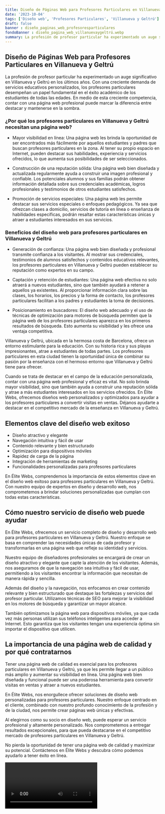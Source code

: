 ```yaml
---
title: Diseño de Páginas Web para Profesores Particulares en Villanueva y Geltrú
date: '2023-10-04'
tags: ['Diseño web', 'Profesores Particulares', 'Villanueva y Geltrú']
draft: false
banner : diseño_paginas_web_profesoresparticulares
fondoBanner : diseño_pagina_web_villanuevaygeltrú.webp
summary: La profesión de profesor particular ha experimentado un auge significativo en Villanueva y Geltrú en los últimos años. Con una creciente demanda de servicios educativos personalizados, los profesores particulares desempeñan un papel fundamental en el éxito académico de los estudiantes de todas las edades. En medio de esta creciente competencia, contar con una página web profesional puede marcar la diferencia entre destacar y mantenerse en la sombra.
---
```


## Diseño de Páginas Web para Profesores Particulares en Villanueva y Geltrú

La profesión de profesor particular ha experimentado un auge significativo en Villanueva y Geltrú en los últimos años. Con una creciente demanda de servicios educativos personalizados, los profesores particulares desempeñan un papel fundamental en el éxito académico de los estudiantes de todas las edades. En medio de esta creciente competencia, contar con una página web profesional puede marcar la diferencia entre destacar y mantenerse en la sombra.

### ¿Por qué los profesores particulares en Villanueva y Geltrú necesitan una página web?

- Mayor visibilidad en línea: Una página web les brinda la oportunidad de ser encontrados más fácilmente por aquellos estudiantes y padres que buscan profesores particulares en la zona. Al tener su propio espacio en Internet, pueden destacar sus habilidades, experiencia y servicios ofrecidos, lo que aumenta sus posibilidades de ser seleccionados.

- Construcción de una reputación sólida: Una página web bien diseñada y actualizada regularmente ayuda a construir una imagen profesional y confiable. Los potenciales alumnos y sus familias podrán obtener información detallada sobre sus credenciales académicas, logros profesionales y testimonios de otros estudiantes satisfechos.

- Promoción de servicios especiales: Una página web les permite destacar sus servicios especiales o enfoques pedagógicos. Ya sea que ofrezcan clases a domicilio, servicios de tutoría en línea o enseñanza de habilidades específicas, podrán resaltar estas características únicas y atraer a estudiantes interesados en sus servicios.

### Beneficios del diseño web para profesores particulares en Villanueva y Geltrú

- Generación de confianza: Una página web bien diseñada y profesional transmite confianza a los visitantes. Al mostrar sus credenciales, testimonios de alumnos satisfechos y contenidos educativos relevantes, los profesores particulares en Villanueva y Geltrú pueden establecer su reputación como expertos en su campo.

- Captación y retención de estudiantes: Una página web efectiva no solo atraerá a nuevos estudiantes, sino que también ayudará a retener a aquellos ya existentes. Al proporcionar información clara sobre las clases, los horarios, los precios y la forma de contacto, los profesores particulares facilitan a los padres y estudiantes la toma de decisiones.

- Posicionamiento en buscadores: El diseño web adecuado y el uso de técnicas de optimización para motores de búsqueda permiten que la página web de los profesores particulares aparezca en los primeros resultados de búsqueda. Esto aumenta su visibilidad y les ofrece una ventaja competitiva.

Villanueva y Geltrú, ubicada en la hermosa costa de Barcelona, ofrece un entorno estimulante para la educación. Con su historia rica y sus playas impresionantes, atrae a estudiantes de todas partes. Los profesores particulares en esta ciudad tienen la oportunidad única de combinar su pasión por la enseñanza con el hermoso entorno que Villanueva y Geltrú tiene para ofrecer.

Cuando se trata de destacar en el campo de la educación personalizada, contar con una página web profesional y eficaz es vital. No solo brinda mayor visibilidad, sino que también ayuda a construir una reputación sólida y atrae a más estudiantes interesados en los servicios ofrecidos. En Élite Webs, ofrecemos diseños web personalizados y optimizados para ayudar a los profesores particulares a convertir visitas en ventas. Déjanos ayudarte a destacar en el competitivo mercado de la enseñanza en Villanueva y Geltrú.

<GifSeo />

<Cta />

## Elementos clave del diseño web exitoso

- Diseño atractivo y elegante
- Navegación intuitiva y fácil de usar
- Contenido relevante y bien estructurado
- Optimización para dispositivos móviles
- Rapidez de carga de la página
- Integración de herramientas de marketing
- Funcionalidades personalizadas para profesores particulares

En Élite Webs, comprendemos la importancia de estos elementos clave en el diseño web exitoso para profesores particulares en Villanueva y Geltrú. Con nuestro equipo de expertos en diseño y desarrollo web, nos comprometemos a brindar soluciones personalizadas que cumplan con todas estas características.

## Cómo nuestro servicio de diseño web puede ayudar

En Élite Webs, ofrecemos un servicio completo de diseño y desarrollo web para profesores particulares en Villanueva y Geltrú. Nuestro enfoque se basa en comprender las necesidades únicas de cada profesor y transformarlas en una página web que refleje su identidad y servicios.

Nuestro equipo de diseñadores profesionales se encargará de crear un diseño atractivo y elegante que capte la atención de los visitantes. Además, nos aseguramos de que la navegación sea intuitiva y fácil de usar, permitiendo a los visitantes encontrar la información que necesitan de manera rápida y sencilla.

Además del diseño y la navegación, nos enfocamos en crear contenido relevante y bien estructurado que destaque las fortalezas y servicios del profesor particular. Utilizamos técnicas de SEO para mejorar la visibilidad en los motores de búsqueda y garantizar un mayor alcance.

También optimizamos la página web para dispositivos móviles, ya que cada vez más personas utilizan sus teléfonos inteligentes para acceder a Internet. Esto garantiza que los visitantes tengan una experiencia óptima sin importar el dispositivo que utilicen.

## La importancia de una página web de calidad y por qué contratarnos

Tener una página web de calidad es esencial para los profesores particulares en Villanueva y Geltrú, ya que les permite llegar a un público más amplio y aumentar su visibilidad en línea. Una página web bien diseñada y funcional puede ser una poderosa herramienta para convertir visitas en ventas y atraer a nuevos estudiantes.

En Élite Webs, nos enorgullece ofrecer soluciones de diseño web personalizadas para profesores particulares. Nuestro enfoque centrado en el cliente, combinado con nuestro profundo conocimiento de la profesión y de la ciudad, nos permite crear páginas web únicas y efectivas.

Al elegirnos como su socio en diseño web, puede esperar un servicio profesional y altamente personalizado. Nos comprometemos a entregar resultados excepcionales, para que pueda destacarse en el competitivo mercado de profesores particulares en Villanueva y Geltrú.

No pierda la oportunidad de tener una página web de calidad y maximizar su potencial. Contáctenos en Élite Webs y descubra cómo podemos ayudarlo a tener éxito en línea.

<Video />

<CtaBot job='Profesores Particulares' city='Villanueva y Geltrú'/>

<Gmaps query='Villanueva y Geltrú+españa+maps' />